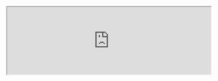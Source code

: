 <Section dark={true}>

  <HomepageFeaturedContent title="Animated math" show_latest_video={true}>
    <HomepageFeaturedItem
      lesson="neural-networks"
      caption="Learn how neural networks work"
      interactive_src="lessons/2017/neural-networks/neural-network-interactive/index"
    />
    <HomepageFeaturedItem
      lesson="vectors"
      caption="Learn how to visualize linear algebra"
      video_src="eola-preview.mp4"
      link="/topics/linear-algebra"
    />
    <HomepageFeaturedItem
      lesson="essence-of-calculus"
      caption="Learn the essence of calculus"
      video_src="../content/lessons/2017/derivatives-power-rule/figures/5.20-6.20-trimmed.mp4#t=0.001"
      link="/topics/calculus"
    />
    <HomepageFeaturedItem
      lesson="clacks"
      caption="Learn how sliding blocks compute an unexpected constant"
      video_src="clacks.mp4"
    />
    <HomepageFeaturedItem
      lesson="fourier-series"
      caption="Learn how this animation relates to the physics of heat"
      video_src="fourier-pi.mp4"
    />
    <HomepageFeaturedItem
      lesson="prime-spirals"
      caption="Learn why polar plots of primes form these spirals"
      video_src="prime-spirals.mp4"
    />
    <HomepageFeaturedItem
      lesson="inscribed-rectangle-problem"
      caption="Learn how topology is used to solve problems"
      video_src="sudanese-band-loop.mp4"
    />
    <HomepageFeaturedItem
      lesson="sphere-area"
      caption="Learn how a sphere's surface area relates to its shadow"
      video_src="sphere-area.mp4"
    />
    <HomepageFeaturedItem
      lesson=""
      caption=""
      image_src="/featured-content/pi-comment.svg"
    />
  </HomepageFeaturedContent>
</Section>

<div />

<Section id="lessons">

<LessonGallery show="topic" />

</Section>

<Section>

<iframe src="https://3blue1brown.substack.com/embed" width="540" height="180" />

</Section>

<Section width="narrow">

## Funded by viewers

<PreviewText>

In 2018, I did what many of my YouTube colleagues think is mildly crazy, and stopped doing video sponsorships.  Sponsorships account for most income for many YouTubers, but I don't want to be an "influencer".  I feel proudest of a video when its sole focus is the lesson at hand, and if whatever limited influence I have over the viewer is not sold to a third-party, but is directed towards making that viewer love math.

I wrote [more detailed thoughts](https://www.patreon.com/posts/going-sponsor-19586800) about it at the time. To put it shortly, with an ad-dominant model, the determinant of success is how many people watch a video. With a direct-payment model, the key question is whether those watching find it valuable enough to pay for.

The most straightforward business model based on direct funding is to sell the content. Perhaps some lessons are free, but others are behind a paywall. If this channel were just about entertainment, I would probably do that. However, given the goals of education and inspiring more people to love math, I also place a high premium on ensuring that these lessons are freely available to all who may enjoy them.

So here's the deal. Viewers will never have to pay for any videos; everything I produce will always be free. These videos will also not have any integrated brand deals; their sole focus will be the lesson at hand. However, this only works if some viewers choose to pay for them, despite having no obligation to do so.

<Center>
  <Clickable
    link="https://www.patreon.com/3blue1brown"
    icon="fab fa-patreon"
    text="Join on Patreon"
    design="rounded"
  />
</Center>

There are perks. Those who support will see content early, and those who give especially generously will have their names included at the end of videos they support. But more than anything, the feedback I get from channel supporters is that they joined because they wanted to help keep the lessons going.

Most of us find it normal to pay for textbooks and to pay (often handsomely) for courses. If you find these videos to bring value to your life comparable to that of a textbook or course, and if you have the disposable income to spare some funds, it would mean a lot to me if you'd consider joining those who made the choice to pay for them.

This funding also helps to support side projects associated with the channel, such as the written and interactive adaptations of many videos on this website, or the Summer of Math Exposition. The open-source project manim underlying the channel could be considered another such side project. However, it's worth noting that the most user-friendly version of it is the community edition, which is maintained by a group outside of 3b1b.

### One-time contributions

If you’re uncomfortable with monthly support, there’s also [PayPal](https://www.paypal.me/3Blue1Brown), some [crypto addresses](https://www.3blue1brown.com/crypto), and a [store](https://www.3blue1brown.com/store). Just know that the Patreon page is where all supporter benefits, like early releases, are organized and published, and that monthly support is most helpful for planning future projects.

</PreviewText>

</Section>
